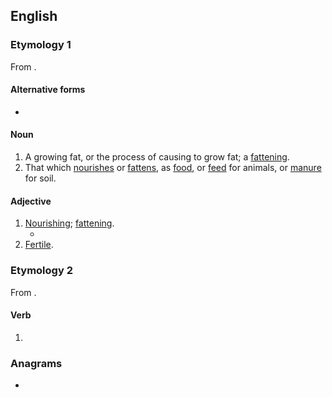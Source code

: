 ==English==

===Etymology 1===
From {{m|en|battle||to nourish, feed}}.

====Alternative forms====
* {{l|en|batteling}}

====Noun====
{{en-noun}}

# A growing fat, or the process of causing to grow fat; a [[fattening]].
# That which [[nourish]]es or [[fatten]]s, as [[food]], or [[feed]] for animals, or [[manure]] for soil.

====Adjective====
{{en-adj}}

# [[nourishing|Nourishing]]; [[fattening]].
#* {{quote-text|en|year=1873|author=Sir John Scott Keltie|title=The works of the British dramatists|passage=Let it be me; and trust me, Margaret, The meads environ'd with the silver streams, Whose '''battling''' pastures fatten all my flocks, Yielding forth fleeces stapled with such wool As Lemnster cannot yield more finer stuff, [...]}}
# [[fertile|Fertile]].

===Etymology 2===
From {{m|en|battle}}.

====Verb====
{{head|en|verb form}}

# {{present participle of|en|battle|nocat=1}}

===Anagrams===
* {{anagrams|en|a=abgilntt|anti-LGBT|blatting}}